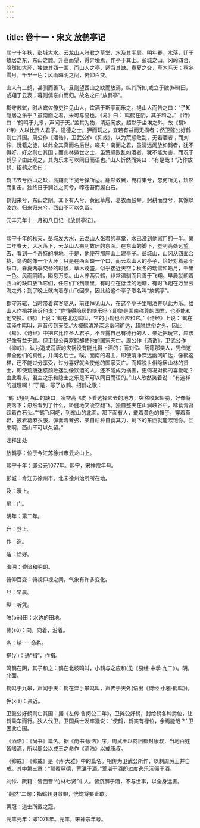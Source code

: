 ```yaml
---
---
---
```

title: 卷十一・宋文 放鹤亭记
---

熙宁十年秋，彭城大水。云龙山人张君之草堂，水及其半扉。明年春，水落，迁于故居之东，东山之麓。升高而望，得异境焉，作亭于其上。彭城之山，冈岭四合，隐然如大环，独缺其西一面，而山人之亭，适当其缺。春夏之交，草木际天；秋冬雪月，千里一色；风雨晦明之间，俯仰百变。

山人有二鹤，甚驯而善飞，旦则望西山之缺而放焉，纵其所如,或立于陂(bēi)田，或翔于云表；暮则傃东山而归。故名之曰“放鹤亭”。

郡守苏轼，时从宾佐僚吏往见山人，饮酒于斯亭而乐之。挹山人而告之曰：“子知隐居之乐乎？虽南面之君，未可与易也。《易》曰：‘鸣鹤在阴，其子和之。’ 《诗》曰：‘鹤鸣于九皋，声闻于天。’盖其为物，清远闲放，超然于尘埃之外，故《易》《诗》人以比贤人君子。隐德之士，狎而玩之，宜若有益而无损者；然卫懿公好鹤则亡其国。周公作《酒诰》，卫武公作《抑戒》，以为荒惑败乱，无若酒者；而刘伶、阮籍之徒，以此全其真而名后世。嗟夫！南面之君，虽清远闲放如鹤者，犹不得好，好之则亡其国；而山林遁世之士，虽荒惑败乱如酒者，犹不能为害，而况于鹤乎？由此观之，其为乐未可以同日而语也。”山人忻然而笑曰：“有是哉！”乃作放鹤、招鹤之歌曰：

鹤飞去兮西山之缺，高翔而下览兮择所适。翻然敛翼，宛将集兮，忽何所见，矫然而复击。独终日于涧谷之间兮，啄苍苔而履白石。

鹤归来兮，东山之阴。其下有人兮，黄冠草屦，葛衣而鼓琴。躬耕而食兮，其馀以汝饱。归来归来兮，西山不可以久留。

元丰元年十一月初八日记 《放鹤亭记》。

----------------

熙宁十年的秋天，彭城发大水，云龙山人张君的草堂，水已没到他家门的一半。第二年春天，大水落下，云龙山人搬到故居的东面。在东山的脚下，登到高处远望去，看到一个奇特的境地。于是，他便在那座山上建亭子。彭城山，山冈从四面合拢，隐约的像一个大环；只是在西面缺一个口，而云龙山人的亭子，恰好对着那个缺口。春夏两季交替的时候，草木茂盛，似乎接近天空；秋冬的瑞雪和皓月，千里一色。风雨阴晴，瞬息万变。山人养两只鹤，非常温驯而且善于飞翔。早晨就朝着西山的缺口放飞它们，任它们飞到哪里，有时立在低洼的池塘，有时飞翔在万里云海之外；到了晚上就向着东山飞回来，因此给这个亭子取名叫“放鹤亭”。

郡守苏轼，当时带着宾客随从，前往拜见山人，在这个亭子里喝酒并以此为乐。给山人作揖并告诉他说：“你懂得隐居的快乐吗？即使是面南称尊的国君，也不能和他交换。《易》上说：‘鹤在北边鸣叫，它的小鹤也会应和它。’《诗经》上说：‘鹤在深泽中鸣叫，声音传到天空。’大概鹤清净深远幽闲旷达，超脱世俗之外，因此《易》、《诗经》中把它比作圣人君子。不显露自己有德行的人，亲近把玩它，应该好像有益无害。但卫懿公喜欢鹤却使他的国家灭亡。周公作《酒诰》，卫武公作《抑戒》，认为造成荒唐的灾祸没有能比得上酒的；而刘伶、阮籍那类人，凭借这保全他们的真性，并闻名后世。唉，面南的君主，即使清净深远幽闲旷达，像鹤这样，还不能过分享受，过分喜好就会使他的国家灭亡。而超脱世俗隐居山林的贤士，即使荒唐迷惑颓败迷乱像饮酒的人，还不能成为祸害，更何况对鹤的喜爱呢？由此看来，君主之乐和隐士之乐是不可以同日而语的。”山人欣然笑着说：“有这样的道理啊！”于是，写了放鹤、招鹤之歌：

“鹤飞翔到西山的缺口，凌空高飞向下看选择它去的地方，突然收起翅膀，好像将要落下；忽然看到了什么，矫健地又凌空翻飞。独自整天在山涧峡谷中，啄食青苔踩着白石头。”“鹤飞回吧，到东山的北面。那下面有人，戴着黄色的帽子，穿着草鞋，披着葛麻衣服，弹奏着琴弦，亲自耕种自食其力，剩下的东西就能喂饱你。回来啊，西山不可以久留。”

注释出处

放鹤亭：位于今江苏徐州市云龙山上。

熙宁十年：即公元1077年。熙宁，宋神宗年号。

彭城：今江苏徐州市。北宋徐州治所所在地。

及：漫上。

扉：门。

明年：第二年。

升：登上。

作：造。

适：恰好。

晦明：昏暗和明朗。

俯仰百变：俯视仰视之间，气象有许多变化。

旦：早晨。

纵：听凭。

陂(bēi)田：水边的田地。

傃(sù)：向，向着，沿着。

名：给······命名。

挹(yì)：通“揖”，作揖。

鸣鹤在阴，其子和之：鹤在北坡鸣叫，小鹤与之应和(见《易经·中孚·九二》)。阴，北面。

鹤鸣于九皋，声闻于天：鹤在深手攀鸣叫，声传于天外(语出《诗经·小雅·鹤鸣》)。

狎(xiá)：亲近。

卫懿公好鹤则亡其国：据《左传·鲁闵公二年》，卫摊公好鹤，封给鹤各种爵位，让鹤乘车而行。狄人伐卫，卫国兵士发牢骚说：“使鹤，鹤实有禄位，余焉能哉？’’卫因此亡国。

《酒诰》：《尚书》篇名。据《尚书·康浩》序，周武王以商旧都封康叔，当地百姓皆嗜酒，所以周公以成王之命作《酒浩》以戒康叔。

《抑戒》：《抑戒》是《诗·大雅》中的篇名。相传为卫武公所作，以刺周厉王并自戒。其中第三章：“颠覆厥德，荒湛于酒。”荒湛于酒即过度逸乐沉俪于酒。

刘伶、阮籍：皆西晋“竹林七贤”中人。皆沉醉于酒，不与世事，以全身远害。

“翻然”二句：指鹤转身敛翅，恍惚将要止歇。

黄冠：道士所戴之冠。

元丰元年：即1078年。元丰，宋神宗年号。

